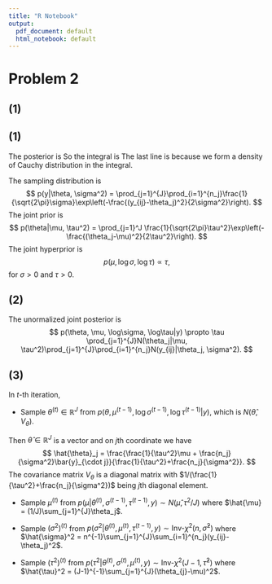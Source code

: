 ```yaml
---
title: "R Notebook"
output:
  pdf_document: default
  html_notebook: default
---
```


# Problem 2

## (1)

## (1)
The posterior is 
\begin{align*}
p(\theta|y) &\propto p(\theta) p(y|\theta)\\
&\propto \prod_{i=1}^{2} \frac{1}{\pi\left\{1+(y_i-\theta)^2 \right\}}
\end{align*}
So the integral is 
\begin{align*}
&\quad \int_{-\infty}^{\infty} p(\theta|y) \;d\theta\\
&\propto \int_{-\infty}^{\infty}\prod_{i=1}^{2} \frac{1}{\pi\left\{1+(y_i-\theta)^2 \right\}} \;d\theta\\
&= \int_{-\infty}^{\infty}\prod_{i=1}^{2} \frac{1}{\pi\left\{1+(y_i-\theta)^2 \right\}} \;d\theta
\end{align*}
The last line is because we form a density of Cauchy distribution in the integral.

The sampling distribution is 
$$
p(y|\theta, \sigma^2) = \prod_{j=1}^{J}\prod_{i=1}^{n_j}\frac{1}{\sqrt{2\pi}\sigma}\exp\left(-\frac{(y_{ij}-\theta_j)^2}{2\sigma^2}\right). 
$$
The joint prior is 
$$
p(\theta|\mu, \tau^2) = \prod_{j=1}^J \frac{1}{\sqrt{2\pi}\tau^2}\exp\left(-\frac{(\theta_j-\mu)^2}{2\tau^2}\right).
$$
The joint hyperprior is 
$$
p(\mu, \log\sigma, \log\tau) \propto \tau,
$$
for $\sigma >0$ and $\tau >0$.

## (2)
The unormalized joint posterior is 
$$
p(\theta, \mu, \log\sigma, \log\tau|y) \propto \tau \prod_{j=1}^{J}N(\theta_j|\mu, \tau^2)\prod_{j=1}^{J}\prod_{i=1}^{n_j}N(y_{ij}|\theta_j, \sigma^2).
$$

## (3)
In $t$-th iteration,

* Sample $\theta^{(t)} \in \mathbb{R}^J$ from $p(\theta, \mu^{(t-1)}, \log\sigma^{(t-1)}, \log\tau^{(t-1)}|y)$, which is $N(\hat{\theta}, V_{\theta})$. 

\textcolor{red}{For convenience let's temporarily denote} \textcolor{blue}{ $\mu^{(t-1)},\log\sigma^{(t-1)}, \log\tau^{(t-1)}$} \textcolor{red}{as just} \textcolor{blue}{$\mu,\log\sigma, \log\tau$} \textcolor{red}{in the formula of conditional posteriors, and do the similar for the other conditional sampling steps.} 

Then $\hat{\theta} \in \mathbb{R}^{J}$ is a vector and on $j$th coordinate we have 
$$
\hat{\theta}_j = \frac{\frac{1}{\tau^2}\mu + \frac{n_j}{\sigma^2}\bar{y}_{\cdot j}}{\frac{1}{\tau^2}+\frac{n_j}{\sigma^2}}.
$$
The covariance matrix $V_{\theta}$ is a diagonal matrix with $1/(\frac{1}{\tau^2}+\frac{n_j}{\sigma^2})$ being $j$th diagonal element.

* Sample $\mu^{(t)}$ from $p(\mu|\theta^{(t)}, \sigma^{(t-1)}, \tau^{(t-1)}, y) \sim N(\hat{\mu}, \tau^2/J)$ where $\hat{\mu} = (1/J)\sum_{j=1}^{J}\theta_j$.

* Sample $(\sigma^{2})^{(t)}$ from $p(\sigma^2|\theta^{(t)}, \mu^{(t)}, \tau^{(t-1)}, y) \sim \text{Inv-}\chi^2(n, \hat{\sigma}^2)$ where $\hat{\sigma}^2 = n^{-1}\sum_{j=1}^{J}\sum_{i=1}^{n_j}(y_{ij}-\theta_j)^2$.

* Sample $(\tau^{2})^{(t)}$ from $p(\tau^2|\theta^{(t)}, \sigma^{(t)}, \mu^{(t)}, y) \sim \text{Inv-}\chi^2(J-1, \hat{\tau}^2)$ where $\hat{\tau}^2 = (J-1)^{-1}\sum_{j=1}^{J}(\theta_{j}-\mu)^2$.

